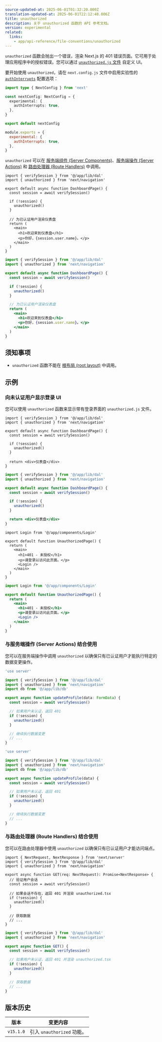 ```yaml
---
source-updated-at: 2025-06-01T01:32:20.000Z
translation-updated-at: 2025-06-01T22:12:48.006Z
title: unauthorized
description: 关于 unauthorized 函数的 API 参考文档。
version: experimental
related:
  links:
    - app/api-reference/file-conventions/unauthorized
---
```


`unauthorized` 函数会抛出一个错误，渲染 Next.js 的 401 错误页面。它可用于处理应用程序中的授权错误。您可以通过 [`unauthorized.js` 文件](/docs/app/api-reference/file-conventions/unauthorized) 自定义 UI。

要开始使用 `unauthorized`，请在 `next.config.js` 文件中启用实验性的 [`authInterrupts`](/docs/app/api-reference/config/next-config-js/authInterrupts) 配置选项：

```ts filename="next.config.ts" switcher
import type { NextConfig } from 'next'

const nextConfig: NextConfig = {
  experimental: {
    authInterrupts: true,
  },
}

export default nextConfig
```

```js filename="next.config.js" switcher
module.exports = {
  experimental: {
    authInterrupts: true,
  },
}
```

`unauthorized` 可以在 [服务端组件 (Server Components)](/docs/app/getting-started/server-and-client-components)、[服务端操作 (Server Actions)](/docs/app/building-your-application/data-fetching/server-actions-and-mutations) 和 [路由处理器 (Route Handlers)](/docs/app/building-your-application/routing/route-handlers) 中调用。

```tsx filename="app/dashboard/page.tsx" switcher
import { verifySession } from '@/app/lib/dal'
import { unauthorized } from 'next/navigation'

export default async function DashboardPage() {
  const session = await verifySession()

  if (!session) {
    unauthorized()
  }

  // 为已认证用户渲染仪表盘
  return (
    <main>
      <h1>欢迎来到仪表盘</h1>
      <p>你好，{session.user.name}。</p>
    </main>
  )
}
```

```jsx filename="app/dashboard/page.js" switcher
import { verifySession } from '@/app/lib/dal'
import { unauthorized } from 'next/navigation'

export default async function DashboardPage() {
  const session = await verifySession()

  if (!session) {
    unauthorized()
  }

  // 为已认证用户渲染仪表盘
  return (
    <main>
      <h1>欢迎来到仪表盘</h1>
      <p>你好，{session.user.name}。</p>
    </main>
  )
}
```

## 须知事项

- `unauthorized` 函数不能在 [根布局 (root layout)](/docs/app/api-reference/file-conventions/layout#root-layout) 中调用。

## 示例

### 向未认证用户显示登录 UI

您可以使用 `unauthorized` 函数来显示带有登录界面的 `unauthorized.js` 文件。

```tsx filename="app/dashboard/page.tsx" switcher
import { verifySession } from '@/app/lib/dal'
import { unauthorized } from 'next/navigation'

export default async function DashboardPage() {
  const session = await verifySession()

  if (!session) {
    unauthorized()
  }

  return <div>仪表盘</div>
}
```

```jsx filename="app/dashboard/page.js" switcher
import { verifySession } from '@/app/lib/dal'
import { unauthorized } from 'next/navigation'

export default async function DashboardPage() {
  const session = await verifySession()

  if (!session) {
    unauthorized()
  }

  return <div>仪表盘</div>
}
```

```tsx filename="app/unauthorized.tsx" switcher
import Login from '@/app/components/Login'

export default function UnauthorizedPage() {
  return (
    <main>
      <h1>401 - 未授权</h1>
      <p>请登录以访问此页面。</p>
      <Login />
    </main>
  )
}
```

```jsx filename="app/unauthorized.js" switcher
import Login from '@/app/components/Login'

export default function UnauthorizedPage() {
  return (
    <main>
      <h1>401 - 未授权</h1>
      <p>请登录以访问此页面。</p>
      <Login />
    </main>
  )
}
```

### 与服务端操作 (Server Actions) 结合使用

您可以在服务端操作中调用 `unauthorized` 以确保只有已认证用户才能执行特定的数据变更操作。

```ts filename="app/actions/update-profile.ts" switcher
'use server'

import { verifySession } from '@/app/lib/dal'
import { unauthorized } from 'next/navigation'
import db from '@/app/lib/db'

export async function updateProfile(data: FormData) {
  const session = await verifySession()

  // 如果用户未认证，返回 401
  if (!session) {
    unauthorized()
  }

  // 继续执行数据变更
  // ...
}
```

```js filename="app/actions/update-profile.js" switcher
'use server'

import { verifySession } from '@/app/lib/dal'
import { unauthorized } from 'next/navigation'
import db from '@/app/lib/db'

export async function updateProfile(data) {
  const session = await verifySession()

  // 如果用户未认证，返回 401
  if (!session) {
    unauthorized()
  }

  // 继续执行数据变更
  // ...
}
```

### 与路由处理器 (Route Handlers) 结合使用

您可以在路由处理器中使用 `unauthorized` 以确保只有已认证用户才能访问端点。

```tsx filename="app/api/profile/route.ts" switcher
import { NextRequest, NextResponse } from 'next/server'
import { verifySession } from '@/app/lib/dal'
import { unauthorized } from 'next/navigation'

export async function GET(req: NextRequest): Promise<NextResponse> {
  // 验证用户会话
  const session = await verifySession()

  // 如果会话不存在，返回 401 并渲染 unauthorized.tsx
  if (!session) {
    unauthorized()
  }

  // 获取数据
  // ...
}
```

```jsx filename="app/api/profile/route.js" switcher
import { verifySession } from '@/app/lib/dal'
import { unauthorized } from 'next/navigation'

export async function GET() {
  const session = await verifySession()

  // 如果用户未认证，返回 401 并渲染 unauthorized.tsx
  if (!session) {
    unauthorized()
  }

  // 获取数据
  // ...
}
```

## 版本历史

| 版本       | 变更内容                   |
| ---------- | -------------------------- |
| `v15.1.0` | 引入 `unauthorized` 功能。 |